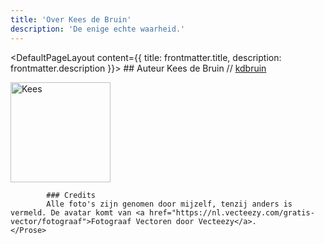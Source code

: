 ```yaml
---
title: 'Over Kees de Bruin'
description: 'De enige echte waarheid.'
---
```


<DefaultPageLayout content={{ title: frontmatter.title, description: frontmatter.description }}>
    <Prose>
            ## Auteur
            Kees de Bruin // [kdbruin](https://github.com/kdbruin)
            <div class="author">
                <img class="rounded-full" width="160" src="/images/profile-image.png" title="Kees" />
            </div>

            ### Credits
            Alle foto's zijn genomen door mijzelf, tenzij anders is vermeld. De avatar komt van <a href="https://nl.vecteezy.com/gratis-vector/fotograaf">Fotograaf Vectoren door Vecteezy</a>.
    </Prose>
</DefaultPageLayout>
